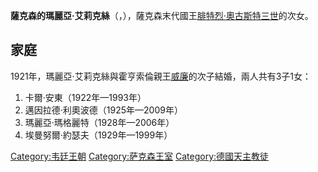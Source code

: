 {{Multiple issues|
{{Expand language|1=es|time=2020-11-13T12:21:11+00:00}}
{{Unreferenced|time=2020-11-13T12:21:11+00:00}}
}}
{{Infobox royalty
| name        = 薩克森的瑪麗亞·艾莉克絲
| image       = Prinzessin Maria Alix von Sachsen.jpg
| birth_date  = {{birth date|1901|9|27|df=y}}
| birth_place = [[德勒斯登|德勒斯登]]
| death_date  = {{Death date and age|1990|12|11|1901|9|27|df=y}}
| death_place = [[黑興根|黑興根]]
| house       = [[韋廷王朝|韋廷王朝]]
| father      = [[弗里德里希·奥古斯特三世_(萨克森国王)|腓特烈·奧古斯特三世]]
| mother      = [[奧地利-托斯卡納的路易絲|奧地利-托斯卡納的路易絲]]
}}
'''薩克森的瑪麗亞·艾莉克絲'''（{{lang-de|Maria Alix von Sachsen}}，{{bd|1901年|9月27日|1990年|12月11日}}），薩克森末代國王[[弗里德里希·奥古斯特三世_(萨克森国王)|腓特烈·奧古斯特三世]]的次女。

== 家庭 ==
1921年，瑪麗亞·艾莉克絲與霍亨索倫親王[[威廉_(霍亨索倫)|威廉]]的次子{{le|法蘭茲·約瑟夫 (霍亨索倫-埃姆登)|Franz Joseph, Prince of Hohenzollern-Emden|法蘭茲·約瑟夫}}結婚，兩人共有3子1女：
# 卡爾·安東（1922年—1993年）
# 邁因拉德·利奧波德（1925年—2009年）
# 瑪麗亞·瑪格麗特（1928年—2006年）
# 埃曼努爾·約瑟夫（1929年—1999年）

[[Category:韦廷王朝|Category:韦廷王朝]]
[[Category:萨克森王室|Category:萨克森王室]]
[[Category:德國天主教徒|Category:德國天主教徒]]